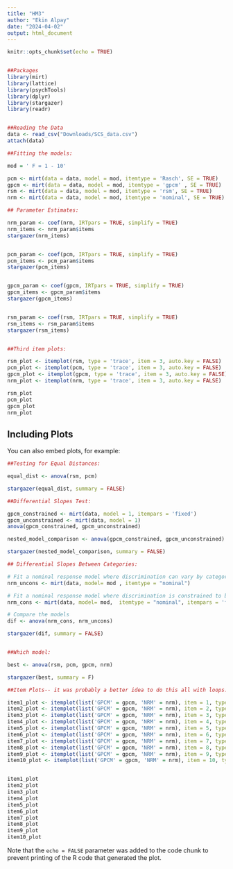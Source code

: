 ```yaml
---
title: "HM3"
author: "Ekin Alpay"
date: "2024-04-02"
output: html_document
---
```


```r
knitr::opts_chunk$set(echo = TRUE)


##Packages
library(mirt)
library(lattice)
library(psychTools)
library(dplyr)
library(stargazer)
library(readr)


##Reading the Data
data <- read_csv("Downloads/SCS_data.csv")
attach(data)

```



```r

##Fitting the models: 

mod = ' F = 1 - 10' 

pcm <- mirt(data = data, model = mod, itemtype = 'Rasch', SE = TRUE)
gpcm <- mirt(data = data, model = mod, itemtype = 'gpcm' , SE = TRUE)
rsm <- mirt(data = data, model = mod, itemtype = 'rsm', SE = TRUE)
nrm <- mirt(data = data, model = mod, itemtype = 'nominal', SE = TRUE)

## Parameter Estimates: 

nrm_param <- coef(nrm, IRTpars = TRUE, simplify = TRUE) 
nrm_items <- nrm_param$items
stargazer(nrm_items)


pcm_param <- coef(pcm, IRTpars = TRUE, simplify = TRUE) 
pcm_items <- pcm_param$items
stargazer(pcm_items)


gpcm_param <- coef(gpcm, IRTpars = TRUE, simplify = TRUE) 
gpcm_items <- gpcm_param$items
stargazer(gpcm_items)


rsm_param <- coef(rsm, IRTpars = TRUE, simplify = TRUE) 
rsm_items <- rsm_param$items
stargazer(rsm_items)


##Third item plots: 

rsm_plot <- itemplot(rsm, type = 'trace', item = 3, auto.key = FALSE)
pcm_plot <- itemplot(pcm, type = 'trace', item = 3, auto.key = FALSE)
gpcm_plot <- itemplot(gpcm, type = 'trace', item = 3, auto.key = FALSE)
nrm_plot <- itemplot(nrm, type = 'trace', item = 3, auto.key = FALSE)

rsm_plot
pcm_plot
gpcm_plot
nrm_plot


```

## Including Plots

You can also embed plots, for example:

```r

##Testing for Equal Distances: 

equal_dist <- anova(rsm, pcm)

stargazer(equal_dist, summary = FALSE)

##Differential Slopes Test: 

gpcm_constrained <- mirt(data, model = 1, itempars = 'fixed')
gpcm_unconstrained <- mirt(data, model = 1)
anova(gpcm_constrained, gpcm_unconstrained)

nested_model_comparison <- anova(gpcm_constrained, gpcm_unconstrained)

stargazer(nested_model_comparison, summary = FALSE)

## Differential Slopes Between Categories: 

# Fit a nominal response model where discrimination can vary by category within items
nrm_uncons <- mirt(data, model= mod , itemtype = "nominal")

# Fit a nominal response model where discrimination is constrained to be equal across categories within items
nrm_cons <- mirt(data, model= mod,  itemtype = "nominal", itempars = 'fixed')

# Compare the models
dif <- anova(nrm_cons, nrm_uncons)

stargazer(dif, summary = FALSE)


##Which model: 

best <- anova(rsm, pcm, gpcm, nrm)

stargazer(best, summary = F)

```


```r


##Item Plots-- it was probably a better idea to do this all with loops.. 

item1_plot <- itemplot(list('GPCM' = gpcm, 'NRM' = nrm), item = 1, type = 'trace')
item2_plot <- itemplot(list('GPCM' = gpcm, 'NRM' = nrm), item = 2, type = 'trace')
item3_plot <- itemplot(list('GPCM' = gpcm, 'NRM' = nrm), item = 3, type = 'trace')
item4_plot <- itemplot(list('GPCM' = gpcm, 'NRM' = nrm), item = 4, type = 'trace')
item5_plot <- itemplot(list('GPCM' = gpcm, 'NRM' = nrm), item = 5, type = 'trace')
item6_plot <- itemplot(list('GPCM' = gpcm, 'NRM' = nrm), item = 6, type = 'trace')
item7_plot <- itemplot(list('GPCM' = gpcm, 'NRM' = nrm), item = 7, type = 'trace')
item8_plot <- itemplot(list('GPCM' = gpcm, 'NRM' = nrm), item = 8, type = 'trace')
item9_plot <- itemplot(list('GPCM' = gpcm, 'NRM' = nrm), item = 9, type = 'trace')
item10_plot <- itemplot(list('GPCM' = gpcm, 'NRM' = nrm), item = 10, type = 'trace')


item1_plot
item2_plot
item3_plot
item4_plot
item5_plot
item6_plot
item7_plot
item8_plot
item9_plot
item10_plot

```



Note that the `echo = FALSE` parameter was added to the code chunk to prevent printing of the R code that generated the plot.

